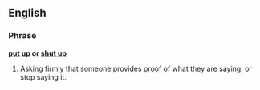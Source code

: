 ==English==

===Phrase===
'''[[put]] [[up]] or [[shut up]]'''

#{{idiom}} Asking firmly that someone provides [[proof]] of what they are saying, or stop saying it.